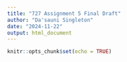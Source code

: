 ---
title: "727 Assignment 5 Final Draft"
author: "Da'sauni Singleton"
date: "2024-11-22"
output: html_document
---

```{r setup, include=FALSE}
knitr::opts_chunk$set(echo = TRUE)
```

